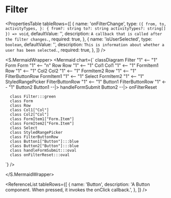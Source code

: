 

<Meta title="ApplicationModel/Components/Pages/AdminPage/UserResult/Filter/docs" />

# Filter

<ComponentInfoTable
  name="Filter"
  description="This is a filter form."
  source="components/pages/admin-pages/user-results/filter"
/>

<PropertiesTable
  tableRows={[
    {
      name: 'onFilterChange',
      type: `({
          from,
          to,
          activityTypes,
        }: {
          from?: string
          to?: string
          activityTypes?: string[]
        }) => void`,
      defaultValue: '',
      description: `A callback that is called after the filter changes.`,
      required: true,
    },
    {
      name: 'isUserSelected',
      type: `boolean`,
      defaultValue: '',
      description: `This is information about whether a user has been selected.`,
      required: true,
    },
  ]}
/>

<S.MermaidWrapper>
<Mermaid
  chart={`
     classDiagram
      Filter "1" <-- "1" Form
      Form "1" <-- "n" Row
      Row "1" <-- "1" Col1
      Col1 "1" <-- "1" FormItem1
      Row "1" <-- "1" Col2
      Col2 "1" <-- "1" FormItem2
      Row "1" <-- "1" FilterButtonRow
      FormItem1 "1" <-- "1" Select
      FormItem2 "1" <-- "1" StyledRangePicker
      FilterButtonRow "1" <-- "1" Button1
      FilterButtonRow "1" <-- "1" Button2
      Button1 --|> handleFormSubmit
      Button2 --|> onFilterReset

      class Filter:::green
      class Form
      class Row
      class Col1["Col"]
      class Col2["Col"]
      class FormItem1["Form.Item"]
      class FormItem2["Form.Item"]
      class Select
      class StyledRangePicker
      class FilterButtonRow
      class Button1["Button"]:::blue
      class Button2["Button"]:::blue
      class handleFormSubmit:::oval
      class onFilterReset:::oval

`}
/>

</S.MermaidWrapper>

<ReferenceList
  tableRows={[
    {
      name: 'Button',
      description:
        'A Button component. When pressed, it invokes the onClick callback.',
    },
  ]}
/>

